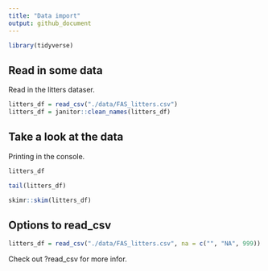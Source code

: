 ```yaml
---
title: "Data import"
output: github_document
---
```


```r
library(tidyverse)
```


## Read in some data

Read in the litters dataser. 

```r
litters_df = read_csv("./data/FAS_litters.csv")
litters_df = janitor::clean_names(litters_df)
```

## Take a look at the data

Printing in the console.

```r
litters_df
```

```r
tail(litters_df)
```

```r
skimr::skim(litters_df)
```

## Options to read_csv

```r
litters_df = read_csv("./data/FAS_litters.csv", na = c("", "NA", 999))
```

Check out ?read_csv for more infor.




